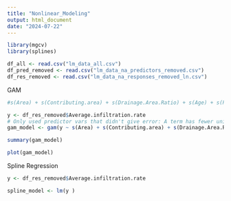 ---
title: "Nonlinear_Modeling"
output: html_document
date: "2024-07-22"
---

```{r}
library(mgcv)
library(splines)

df_all <- read.csv("lm_data_all.csv")
df_pred_removed <- read.csv("lm_data_na_predictors_removed.csv")
df_res_removed <- read.csv("lm_data_na_responses_removed_ln.csv")
```

GAM
```{r}
#s(Area) + s(Contributing.area) + s(Drainage.Area.Ratio) + s(Age) + s(Ponding.depth) + s(Inlet.condition) + s(Outlet.condition) + s(Underdrain) + s(X..Residential) + s(X..Commercial) + s(X..Industrial) + s(X..Institutional) + s(X..Vegetation_shrub) + s(X..Vegetation_tree) + s(X..Vegetation_grass) + s(X..Vegetation_prairie) + s(X..Vegetation_bare) + s(X..Vegetation_other) + s(Underlying.soil_..sand) + s(Underlying.soil_..silt) + s(Underlying.soil_..clay) + s(Underlying.soil_..urban.disturbed) + s(Underlying.soil_..other.undefined) + s(Underlying.soil_..organic.matter) + s(Evidence.of.poor.infiltration) + s(X..of.surface.with.poor.infiltration) + s(Vegetation.condition) + s(Inlet.feature_Curb.Cut) + s(Inlet.feature_Overland.Flow) + s(Inlet.feature_Pipe) + s(Outlet.feature_Overland.Flow) + s(Outlet.feature_Pipe) + s(Outlet.feature_Riser.Pipe) + s(Engineered.soil.depth) + s(Engineered.soil._..sand) + s(Engineered.soil._..silt) + s(Engineered.soil._..clay) + s(Engineered.soil._..compost) + s(Engineered.soil._..other)

y <- df_res_removed$Average.infiltration.rate
# Only used predictor vars that didn't give error: A term has fewer unique covariate combinations than specified maximum degrees of freedom
gam_model <- gam(y ~ s(Area) + s(Contributing.area) + s(Drainage.Area.Ratio)+ s(Age) + s(Ponding.depth)+ s(X..Residential) + s(X..Commercial) + s(X..Institutional) + s(X..Vegetation_shrub) + s(X..Vegetation_tree) + s(X..Vegetation_grass) + s(X..Vegetation_prairie)+ s(X..Vegetation_other) +  s(Underlying.soil_..sand) + s(Underlying.soil_..silt) + s(Underlying.soil_..clay) + s(Underlying.soil_..urban.disturbed) + s(Underlying.soil_..other.undefined) + s(Underlying.soil_..organic.matter) + s(Engineered.soil.depth) + s(Engineered.soil._..sand) + s(Engineered.soil._..silt) + s(Engineered.soil._..clay) + s(Engineered.soil._..compost) + s(Engineered.soil._..other), data = df_res_removed)

summary(gam_model)

plot(gam_model)
```
Spline Regression
```{r}
y <- df_res_removed$Average.infiltration.rate

spline_model <- lm(y )
```

